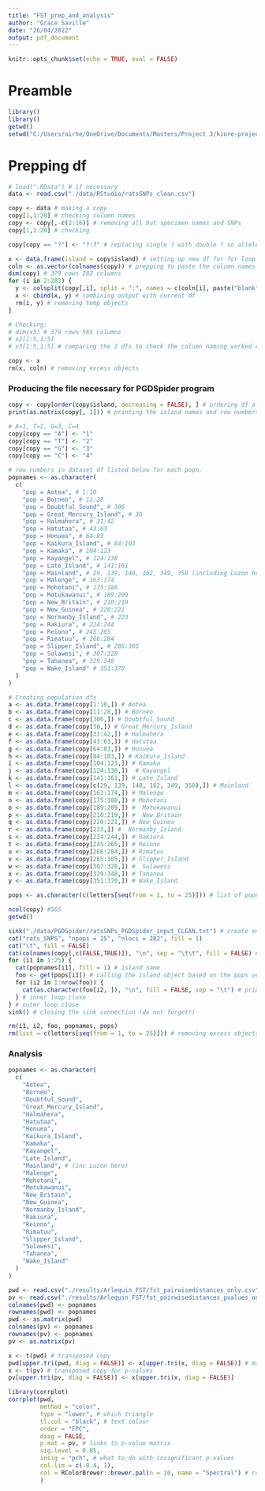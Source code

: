 ```yaml
---
title: "FST_prep_and_analysis"
author: "Grace Saville"
date: "26/04/2022"
output: pdf_document
---
```


```r
knitr::opts_chunk$set(echo = TRUE, eval = FALSE)
```

# Preamble 

```r
library()
library()
getwd()
setwd("C:/Users/airhe/OneDrive/Documents/Masters/Project 3/kiore-project")
```

# Prepping df

```r
# load(".RData") # if necessary
data <- read.csv("./data/RStudio/ratsSNPs_clean.csv")
```

```r
copy <- data # making a copy
copy[1,1:20] # checking column names
copy <- copy[,-c(2:16)] # removing all but specimen names and SNPs
copy[1,1:20] # checking

copy[copy == "?"] <- "?:?" # replacing single ? with double ? so alleles can be split

x <- data.frame(island = copy$island) # setting up new df for for loop
coln <- as.vector(colnames(copy)) # prepping to paste the column names into the for loop
dim(copy) # 379 rows 283 columns
for (i in 2:283) {
  y <- colsplit(copy[,i], split = ":", names = c(coln[i], paste("blank", i, sep = "."))) # splitting each i column and renaming them 
  x <- cbind(x, y) # combining output with current df
  rm(i, y) # removing temp objects
}

# Checking:
# dim(x3) # 379 rows 565 columns
# x2[1:5,1:5] 
# x3[1:5,1:5] # comparing the 2 dfs to check the column naming worked correctly

copy <- x
rm(x, coln) # removing excess objects
```

### Producing the file necessary for PGDSpider program

```r
copy <- copy[order(copy$island, decreasing = FALSE), ] # ordering df alphabetically by island
print(as.matrix(copy[, 1])) # printing the island names and row numbers

# A=1, T=2, G=3, C=4
copy[copy == "A"] <- "1"
copy[copy == "T"] <- "2"
copy[copy == "G"] <- "3"
copy[copy == "C"] <- "4"

# row numbers in dataset df listed below for each popn.
popnames <- as.character(
  c(
    "pop = Aotea", # 1:10
    "pop = Borneo", # 11:28
    "pop = Doubtful_Sound", # 306
    "pop = Great_Mercury_Island", # 30
    "pop = Halmahera", # 31:42
    "pop = Hatutaa", # 43:63
    "pop = Honuea", # 64:83
    "pop = Kaikura_Island", # 84:103
    "pop = Kamaka", # 104:123
    "pop = Kayangel", # 124:138
    "pop = Late_Island", # 141:161
    "pop = Mainland", # 29, 139, 140, 162, 349, 350 (including Luzon here)
    "pop = Malenge", # 163:174
    "pop = Mohotani", # 175:188
    "pop = Motukawanui", # 189:209
    "pop = New_Britain", # 210:219
    "pop = New_Guinea", # 220:221
    "pop = Normanby_Island", # 223
    "pop = Rakiura", # 224:244
    "pop = Reiono", # 245:265
    "pop = Rimatuu", # 266:284
    "pop = Slipper_Island", # 285:305
    "pop = Sulawesi", # 307:328
    "pop = Tahanea", # 329:348
    "pop = Wake_Island" # 351:370
  )
)

# Creating population dfs
a <- as.data.frame(copy[1:10,]) # Aotea
b <- as.data.frame(copy[11:28,]) # Borneo
c <- as.data.frame(copy[306,]) # Doubtful_Sound
d <- as.data.frame(copy[30,]) # Great_Mercury_Island
e <- as.data.frame(copy[31:42,]) # Halmahera
f <- as.data.frame(copy[43:63,]) # Hatutaa
g <- as.data.frame(copy[64:83,]) # Honuea
h <- as.data.frame(copy[84:103,]) # Kaikura_Island
i <- as.data.frame(copy[104:123,]) # Kamaka
j <- as.data.frame(copy[124:138,])  # Kayangel
k <- as.data.frame(copy[141:161,]) # Late_Island
l <- as.data.frame(copy[c(29, 139, 140, 162, 349, 350),]) # Mainland
m <- as.data.frame(copy[163:174,]) # Malenge
n <- as.data.frame(copy[175:188,]) # Mohotani
o <- as.data.frame(copy[189:209,]) #  Motukawanui
p <- as.data.frame(copy[210:219,]) #  New_Britain
q <- as.data.frame(copy[220:221,]) # New_Guinea
r <- as.data.frame(copy[223,]) #  Normanby_Island
s <- as.data.frame(copy[224:244,]) # Rakiura
t <- as.data.frame(copy[245:265,]) # Reiono
u <- as.data.frame(copy[266:284,]) # Rimatuu
v <- as.data.frame(copy[285:305,]) # Slipper_Island
w <- as.data.frame(copy[307:328,]) #  Sulawesi
x <- as.data.frame(copy[329:348,]) # Tahanea
y <- as.data.frame(copy[351:370,]) # Wake_Island

pops <- as.character(c(letters[seq(from = 1, to = 25)])) # list of popn object names
```

```r
ncol(copy) #565
getwd()

sink("./data/PGDSpider/ratsSNPs_PGDSpider_input_CLEAN.txt") # create empty file
cat("rats_SNPS", "npops = 25", "nloci = 282", fill = 1)
cat("\t", fill = FALSE)
cat(colnames(copy[,c(FALSE,TRUE)]), "\n", sep = "\t\t", fill = FALSE) # column/SNP names (even columns only)
for (i1 in 1:25) {
  cat(popnames[i1], fill = 1) # island name
  foo <- get(pops[i1]) # calling the island object based on the pops vector
  for (i2 in 1:nrow(foo)) {
    cat(as.character(foo[i2, ]), "\n", fill = FALSE, sep = "\t") # printing the SNP rows
  } # inner loop close
} # outer loop close
sink() # closing the sink connection (do not forget!)

rm(i1, i2, foo, popnames, pops)
rm(list = c(letters[seq(from = 1, to = 25)])) # removing excess objects
```


### Analysis

```r
popnames <- as.character(
  c(
    "Aotea",
    "Borneo",
    "Doubtful_Sound",
    "Great_Mercury_Island",
    "Halmahera",
    "Hatutaa",
    "Honuea",
    "Kaikura_Island",
    "Kamaka",
    "Kayangel",
    "Late_Island",
    "Mainland", # (inc Luzon here)
    "Malenge",
    "Mohotani",
    "Motukawanui",
    "New_Britain",
    "New_Guinea",
    "Normanby_Island",
    "Rakiura",
    "Reiono",
    "Rimatuu",
    "Slipper_Island",
    "Sulawesi",
    "Tahanea",
    "Wake_Island" 
  )
)

pwd <- read.csv("./results/Arlequin_FST/fst_pairwisedistances_only.csv", header = TRUE)
pv <- read.csv("./results/Arlequin_FST/fst_pairwisedistances_pvalues_only.csv", header = TRUE)
colnames(pwd) <- popnames
rownames(pwd) <- popnames
pwd <- as.matrix(pwd)
colnames(pv) <- popnames
rownames(pv) <- popnames
pv <- as.matrix(pv)

x <- t(pwd) # transposed copy
pwd[upper.tri(pwd, diag = FALSE)] <- x[upper.tri(x, diag = FALSE)] # making full matrix (not just lower tri)
x <- t(pv) # transposed copy for p-values
pv[upper.tri(pv, diag = FALSE)] <- x[upper.tri(x, diag = FALSE)]
```

```r
library(corrplot)
corrplot(pwd, 
         method = "color", 
         type = "lower", # which triangle
         tl.col = "black", # text colour
         order = "FPC",
         diag = FALSE,
         p.mat = pv, # links to p-value matrix
         sig.level = 0.05,
         insig = "pch", # what to do with insignificant p-values
         col.lim = c(-0.4, 1),
         col = RColorBrewer::brewer.pal(n = 10, name = "Spectral") # colour palette
         )
```



